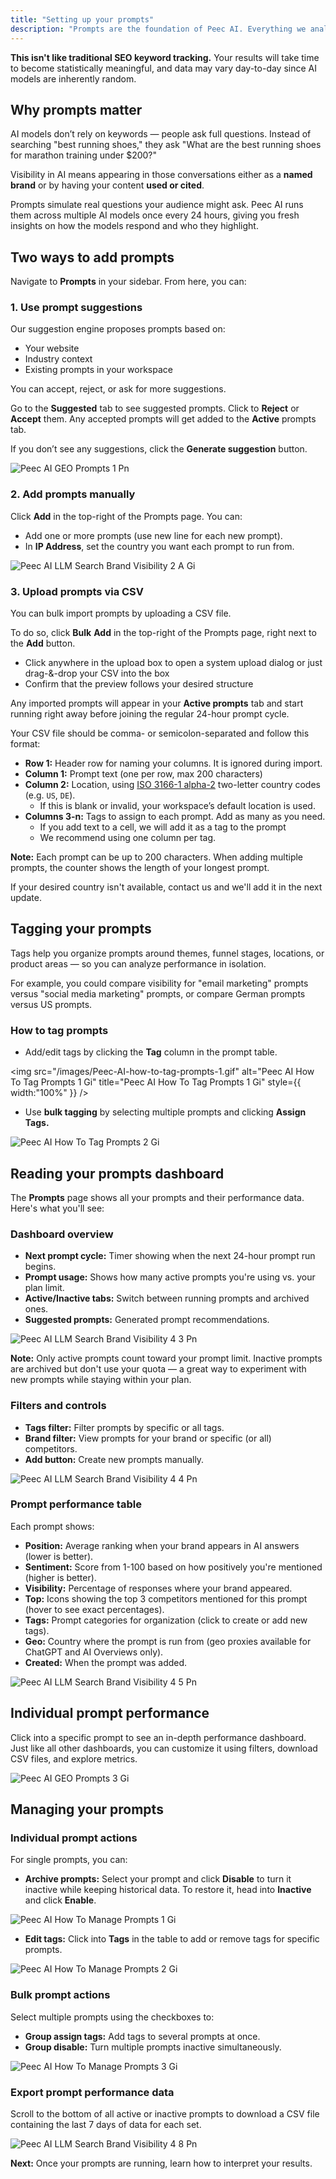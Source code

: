 ```yaml
---
title: "Setting up your prompts"
description: "Prompts are the foundation of Peec AI. Everything we analyze starts with the questions you define."
---
```


**This isn't like traditional SEO keyword tracking.** Your results will take time to become statistically meaningful, and data may vary day-to-day since AI models are inherently random.

## Why prompts matter

AI models don’t rely on keywords — people ask full questions. Instead of searching "best running shoes," they ask "What are the best running shoes for marathon training under \$200?"

Visibility in AI means appearing in those conversations either as a **named brand** or by having your content **used or cited**.

Prompts simulate real questions your audience might ask. Peec AI runs them across multiple AI models once every 24 hours, giving you fresh insights on how the models respond and who they highlight.

## Two ways to add prompts

Navigate to **Prompts** in your sidebar. From here, you can:

### 1. Use prompt suggestions

Our suggestion engine proposes prompts based on:

- Your website
- Industry context
- Existing prompts in your workspace

You can accept, reject, or ask for more suggestions.

Go to the **Suggested** tab to see suggested prompts. Click to **Reject** or **Accept** them. Any accepted prompts will get added to the **Active** prompts tab.

If you don’t see any suggestions, click the **Generate suggestion** button.

![Peec AI GEO Prompts 1 Pn](/images/Peec-AI-GEO-prompts-1.png)

### 2. Add prompts manually

Click **Add** in the top-right of the Prompts page. You can:

- Add one or more prompts (use new line for each new prompt).
- In **IP Address**, set the country you want each prompt to run from.

![Peec AI LLM Search Brand Visibility 2 A Gi](/images/Peec-AI-LLM-search-brand-visibility-2-a.gif)

### 3. Upload prompts via CSV

You can bulk import prompts by uploading a CSV file.

To do so, click **Bulk** **Add** in the top-right of the Prompts page, right next to the **Add** button.

- Click anywhere in the upload box to open a system upload dialog or just drag-&-drop your CSV into the box
- Confirm that the preview follows your desired structure

Any imported prompts will appear in your **Active prompts** tab and start running right away before joining the regular 24-hour prompt cycle.

Your CSV file should be comma- or semicolon-separated and follow this format:

- **Row 1:** Header row for naming your columns. It is ignored during import.
- **Column 1:** Prompt text (one per row, max 200 characters)
- **Column 2:** Location, using [ISO 3166-1 alpha-2](https://en.wikipedia.org/wiki/ISO_3166-1_alpha-2#Officially_assigned_code_elements) two-letter country codes (e.g. `US`, `DE`).
  - If this is blank or invalid, your workspace’s default location is used.
- **Columns 3-n:** Tags to assign to each prompt. Add as many as you need.
  - If you add text to a cell, we will add it as a tag to the prompt
  - We recommend using one column per tag.

**Note:** Each prompt can be up to 200 characters. When adding multiple prompts, the counter shows the length of your longest prompt.

If your desired country isn't available, contact us and we'll add it in the next update.

## Tagging your prompts

Tags help you organize prompts around themes, funnel stages, locations, or product areas — so you can analyze performance in isolation.

For example, you could compare visibility for "email marketing" prompts versus "social media marketing" prompts, or compare German prompts versus US prompts.

### How to tag prompts

- Add/edit tags by clicking the **Tag** column in the prompt table.

<img
  src="/images/Peec-AI-how-to-tag-prompts-1.gif"
  alt="Peec AI How To Tag Prompts 1 Gi"
  title="Peec AI How To Tag Prompts 1 Gi"
  style={{ width:"100%" }}
/>

- Use **bulk tagging** by selecting multiple prompts and clicking **Assign Tags.**

![Peec AI How To Tag Prompts 2 Gi](/images/Peec-AI-how-to-tag-prompts-2.gif)

## Reading your prompts dashboard

The **Prompts** page shows all your prompts and their performance data. Here's what you'll see:

### Dashboard overview

- **Next prompt cycle:** Timer showing when the next 24-hour prompt run begins.
- **Prompt usage:** Shows how many active prompts you're using vs. your plan limit.
- **Active/Inactive tabs:** Switch between running prompts and archived ones.
- **Suggested prompts:** Generated prompt recommendations.

![Peec AI LLM Search Brand Visibility 4 3 Pn](/images/Peec-AI-LLM-search-brand-visibility-4-3.png)

**Note:** Only active prompts count toward your prompt limit. Inactive prompts are archived but don't use your quota — a great way to experiment with new prompts while staying within your plan.

### Filters and controls

- **Tags filter:** Filter prompts by specific or all tags.
- **Brand filter:** View prompts for your brand or specific (or all) competitors.
- **Add button:** Create new prompts manually.

![Peec AI LLM Search Brand Visibility 4 4 Pn](/images/Peec-AI-LLM-search-brand-visibility-4-4.png)

### Prompt performance table

Each prompt shows:

- **Position:** Average ranking when your brand appears in AI answers (lower is better).
- **Sentiment:** Score from 1-100 based on how positively you're mentioned (higher is better).
- **Visibility:** Percentage of responses where your brand appeared.
- **Top:** Icons showing the top 3 competitors mentioned for this prompt (hover to see exact percentages).
- **Tags:** Prompt categories for organization (click to create or add new tags).
- **Geo:** Country where the prompt is run from (geo proxies available for ChatGPT and AI Overviews only).
- **Created:** When the prompt was added.

![Peec AI LLM Search Brand Visibility 4 5 Pn](/images/Peec-AI-LLM-search-brand-visibility-4-5.png)

## Individual prompt performance

Click into a specific prompt to see an in-depth performance dashboard. Just like all other dashboards, you can customize it using filters, download CSV files, and explore metrics.

![Peec AI GEO Prompts 3 Gi](/images/Peec-AI-GEO-prompts-3.gif)

## Managing your prompts

### Individual prompt actions

For single prompts, you can:

- **Archive prompts:** Select your prompt and click **Disable** to turn it inactive while keeping historical data. To restore it, head into **Inactive** and click **Enable**.

![Peec AI How To Manage Prompts 1 Gi](/images/Peec-AI-how-to-manage-prompts-1.gif)

- **Edit tags:** Click into **Tags** in the table to add or remove tags for specific prompts.

![Peec AI How To Manage Prompts 2 Gi](/images/Peec-AI-how-to-manage-prompts-2.gif)

### Bulk prompt actions

Select multiple prompts using the checkboxes to:

- **Group assign tags:** Add tags to several prompts at once.
- **Group disable:** Turn multiple prompts inactive simultaneously.

![Peec AI How To Manage Prompts 3 Gi](/images/Peec-AI-how-to-manage-prompts-3.gif)

### Export prompt performance data

Scroll to the bottom of all active or inactive prompts to download a CSV file containing the last 7 days of data for each set.

![Peec AI LLM Search Brand Visibility 4 8 Pn](/images/Peec-AI-LLM-search-brand-visibility-4-8.png)

**Next:** Once your prompts are running, learn how to interpret your results.

<Card title="Learn more: Understand your metrics" icon="book-blank" iconType="light" href="https://docs.peec.ai/understanding-your-metrics">
  
</Card>